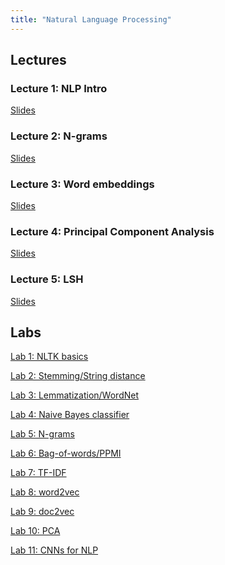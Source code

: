 ```yaml
---
title: "Natural Language Processing"
---
```



## Lectures

### Lecture 1: NLP Intro

[Slides](./nlp_lec1.qmd)

### Lecture 2: N-grams

[Slides](https://web.stanford.edu/~jurafsky/slp3/slides/lm24aug.pdf)

### Lecture 3: Word embeddings

[Slides](./nlp_lec3.qmd)

### Lecture 4: Principal Component Analysis

[Slides](./nlp_lec4.qmd)

### Lecture 5: LSH

[Slides](./nlp_lec5.qmd)


## Labs

[Lab 1: NLTK basics](./nlp_lab1.qmd)

[Lab 2: Stemming/String distance](./nlp_lab2.qmd)

[Lab 3: Lemmatization/WordNet](./nlp_lab3.qmd)

[Lab 4: Naive Bayes classifier](./nlp_lab4.qmd)

[Lab 5: N-grams](./nlp_lab5.qmd)

[Lab 6: Bag-of-words/PPMI](./nlp_lab6.qmd)

[Lab 7: TF-IDF](./nlp_lab7.qmd)

[Lab 8: word2vec](./nlp_lab8.qmd)

[Lab 9: doc2vec](./nlp_lab9.qmd)

[Lab 10: PCA](./nlp_lab10.qmd)

[Lab 11: CNNs for NLP](./nlp_lab11.qmd)
